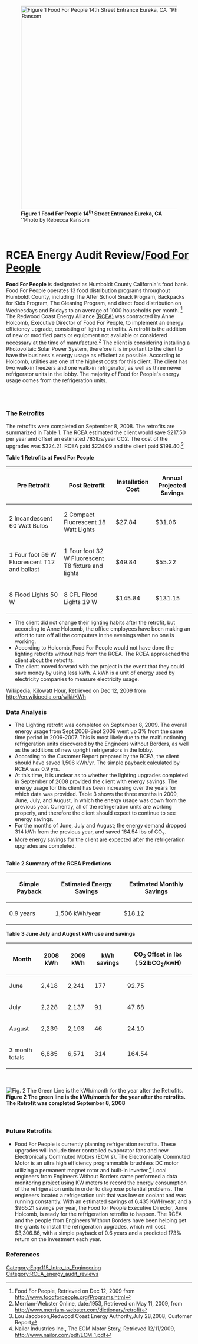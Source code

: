 
[[Image:Foodfor people 009.JPG|thumb|right|550px| '''Figure 1 Food For People 14<sup>th</sup> Street Entrance Eureka, CA''' ''Photo by Rebecca Ransom]] 


<br> 

= '''RCEA Energy Audit Review/'''[http://www.foodforpeople.org/ Food For People]  =

'''Food For People''' is designated as Humboldt County California's food bank. Food For People operates 13 food distribution programs throughout Humboldt County, including The After School Snack Program, Backpacks for Kids Program, The Gleaning Program, and direct food distribution on Wednesdays and Fridays to an average of 1000 households per month. <ref>Food For People, Retrieved on Dec 12, 2009 from http://www.foodforpeople.org/Programs.html</ref> The Redwood Coast Energy Alliance [http://www.redwoodenergy.org/ (RCEA)] was contracted by Anne Holcomb, Executive Director of Food For People, to implement an energy efficiency upgrade, consisting of lighting retrofits. A retrofit is the addition of new or modified parts or equipment not available or considered necessary at the time of manufacture.<ref>Merriam-Webster Online, date:1953, Retrieved on May 11, 2009, from http://www.merriam-webster.com/dictionary/retrofit </ref> The client is considering installing a Photovoltaic Solar Power System, therefore it is important to the client to have the business's energy usage as efficient as possible. According to Holcomb, utilities are one of the highest costs for this client. The client has two walk-in freezers and one walk-in refrigerator, as well as three newer refrigerator units in the lobby. The majority of Food for People's energy usage comes from the refrigeration units.


<br> 

<br> 

=== '''The Retrofits'''  ===

The retrofits were completed on September 8, 2008. The retrofits are summarized in Table 1. The RCEA estimated the client would save $217.50 per year and offset an estimated 783lbs/year CO2. The cost of the upgrades was $324.21. RCEA paid $224.09 and the client paid $199.40.<ref>Lou Jacobson,Redwood Coast Energy Authority,July 28,2008, Customer Report</ref>
 
'''Table 1 Retrofits at Food For People'''
{| class="wikitable"
|- 
! Pre Retrofit 
! Post Retrofit 
! Installation Cost 
! Annual Projected Savings
|- 
| 2 Incandescent 60 Watt Bulbs 
| 2 Compact Fluorescent 18 Watt Lights 
| $27.84 
| $31.06
|-
| 1 Four foot 59 W Fluorescent T12 and ballast 
| 1 Four foot 32 W Fluorescent T8 fixture and lights
| $49.84 
| $55.22
|-
| 8 Flood Lights 50 W 
| 8 CFL Flood Lights 19 W 
| $145.84 
| $131.15
|}

*The client did not change their lighting habits after the retrofit, but according to Anne Holcomb, the office employees have been making an effort to turn off all the computers in the evenings when no one is working. 
*According to Holcomb, Food For People would not have done the lighting retrofits without help from the RCEA. The RCEA approached the client about the retrofits. 
*The client moved forward with the project in the event that they could save money by using less kWh. A kWh is a unit of energy used by electricity companies to measure electricity usage.<ref>
Wikipedia, Kilowatt Hour, Retrieved on Dec 12, 2009 from http://en.wikipedia.org/wiki/KWh
</ref> 
=== '''Data Analysis'''  ===

*The Lighting retrofit was completed on September 8, 2009. The overall energy usage from Sept 2008-Sept 2009 went up 3% from the same time period in 2006-2007. This is most likely due to the malfunctioning refrigeration units discovered by the Engineers without Borders, as well as the additions of new upright refrigerators in the lobby. 
*According to the Customer Report prepared by the RCEA, the client should have saved 1,506 kWh/yr. The simple payback calculated by RCEA was 0.9 yrs. 
*At this time, it is unclear as to whether the lighting upgrades completed in September of 2008 provided the client with energy savings. The energy usage for this client has been increasing over the years for which data was provided.  Table 3 shows the three months in 2009, June, July, and August, in which the energy usage was down from the previous year. Currently, all of the refrigeration units are working properly, and therefore the client should expect to continue to see energy savings. 
*For the months of June, July and August; the energy demand dropped 314 kWh from the previous year, and saved 164.54 lbs of CO<sub>2</sub>. 
*More energy savings for the client are expected after the refrigeration upgrades are completed.

<br>
 
'''Table 2 Summary of the RCEA Predictions'''
{| cellspacing="1" cellpadding="1" border="1" style="width: 313px; height: 103px;"
|- 
! scope="col" | Simple Payback 
! scope="col" | Estimated Energy Savings 
! scope="col" | Estimated Monthly Savings
|-
| 0.9 years 
| 1,506 kWh/year 
| $18.12
|}

'''Table 3 June July and August kWh use and savings'''
{| cellspacing="1" cellpadding="1" border="1" style="width: 661px; height: 142px;"
|-
! scope="col" | Month 
! scope="col" | 2008 kWh 
! scope="col" | 2009 kWh 
! scope="col" | kWh savings 
! scope="col" | CO<sub>2&nbsp;</sub>Offset in lbs (.52lbCO<sub>2</sub>/kwH)
|-
| June 
| 2,418 
| 2,241 
| 177 
| 92.75
|-
| July 
| 2,228 
| 2,137 
| 91 
| 47.68
|-
| August 
| 2,239 
| 2,193 
| 46 
| 24.10
|-
| 3 month totals 
| 6,885 
| 6,571 
| 314 
| 
164.54 

|}

<br> 

<br> [[Image:RCEAFoodForPeople.JPG|Fig. 2 The Green Line is the kWh/month for the year after the Retrofits.]] <br>'''Figure 2 The green line is the kWh/month for the year after the retrofits. The Retrofit was completed September 8, 2008''' <br> <br> 

<br>

=== '''Future Retrofits'''  ===

*Food For People is currently planning refrigeration retrofits. These upgrades will include timer controlled evaporator fans and new Electronically Commuted Motors (ECM's). The Electronically Commuted Motor is an ultra high efficiency programmable brushless DC motor utilizing a permanent magnet rotor and built-in inverter.<ref>Nailor Industries Inc., The ECM Motor Story, Retrieved 12/11/2009, http://www.nailor.com/pdf/ECM_1.pdf</ref> Local engineers from Engineers Without Borders came performed a data monitoring project using KW meters to record the energy consumption of the refrigeration units in order to diagnose potential problems. The engineers located a refrigeration unit that was low on coolant and was running constantly. With an estimated savings of 6,435 KWH/year, and a $965.21 savings per year, the Food for People Executive Director, Anne Holcomb, is ready for the refrigeration retrofits to happen. The RCEA and the people from Engineers Without Borders have been helping get the grants to install the refrigeration upgrades, which will cost $3,306.86, with a simple payback of 0.6 years and a predicted 173% return on the investment each year.

=== '''References '''  ===

<references /> 

[[Category:Engr115_Intro_to_Engineering]] [[Category:RCEA_energy_audit_reviews]]